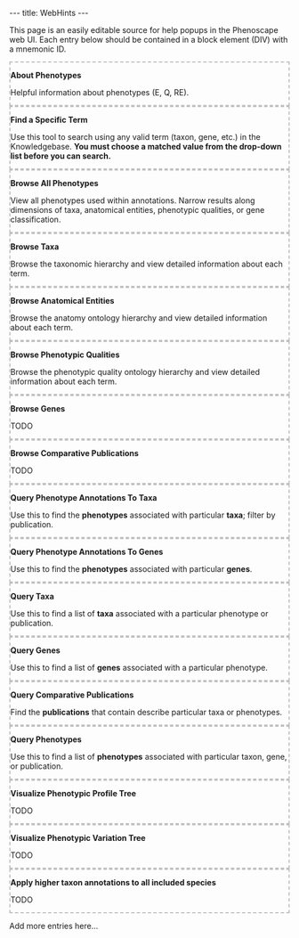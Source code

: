 ---
title: WebHints
---

<!--
@import "/wg/phenoscape/index.php?title=Jimallman:AjaxBlocks.css&action=raw&ctype=text/css";
-->

This page is an easily editable source for help popups in the Phenoscape web UI. Each entry below should be contained in a block element (DIV) with a mnemonic ID.

<div id="WhatArePhenotypes" style="border: 2px dashed silver;">
'''About Phenotypes'''

Helpful information about phenotypes (E, Q, RE).
</div>


<div id="FindSpecificTerm" style="border: 2px dashed silver;">
'''Find a Specific Term'''

Use this tool to search using any valid term (taxon, gene, etc.) in the Knowledgebase. '''You must choose a matched value from the drop-down list before you can search.'''
</div>


<div id="BrowseAllPhenotypes" style="border: 2px dashed silver;">
'''Browse All Phenotypes'''

View all phenotypes used within annotations. Narrow results along dimensions of taxa, anatomical entities, phenotypic qualities, or gene classification.
</div>


<div id="BrowseTaxa" style="border: 2px dashed silver;">
'''Browse Taxa'''

Browse the taxonomic hierarchy and view detailed information about each term.
</div>


<div id="BrowseAnatomicalEntities" style="border: 2px dashed silver;">
'''Browse Anatomical Entities'''

Browse the anatomy ontology hierarchy and view detailed information about each term.
</div>


<div id="BrowsePhenotypicQualities" style="border: 2px dashed silver;">
'''Browse Phenotypic Qualities'''

Browse the phenotypic quality ontology hierarchy and view detailed information about each term.
</div>


<div id="BrowseGenes" style="border: 2px dashed silver;">
'''Browse Genes'''

TODO
</div>


<div id="BrowseComparativePublications" style="border: 2px dashed silver;">
'''Browse Comparative Publications'''

TODO
</div>


<div id="QueryPhenotpyeAnnotationsToTaxa" style="border: 2px dashed silver;">
'''Query Phenotype Annotations To Taxa'''

Use this to find the '''phenotypes''' associated with particular '''taxa'''; filter by publication.
</div>


<div id="QueryPhenotpyeAnnotationsToGenes" style="border: 2px dashed silver;">
'''Query Phenotype Annotations To Genes'''

Use this to find the '''phenotypes''' associated with particular '''genes'''.
</div>


<div id="QueryTaxa" style="border: 2px dashed silver;">
'''Query Taxa'''

Use this to find a list of '''taxa''' associated with a particular phenotype or publication.
</div>


<div id="QueryGenes" style="border: 2px dashed silver;">
'''Query Genes'''

Use this to find a list of '''genes''' associated with a particular phenotype.
</div>


<div id="QueryCompatarivePublications" style="border: 2px dashed silver;">
'''Query Comparative Publications'''

Find the '''publications''' that contain describe particular taxa or phenotypes.
</div>


<div id="QueryPhenotpyes" style="border: 2px dashed silver;">
'''Query Phenotypes'''

Use this to find a list of '''phenotypes''' associated with particular taxon, gene, or publication.
</div>


<div id="VisualizePhenotypicProfileTree" style="border: 2px dashed silver;">
'''Visualize Phenotypic Profile Tree'''

TODO
</div>


<div id="VisualizePhenotypicVariationTree" style="border: 2px dashed silver;">
'''Visualize Phenotypic Variation Tree'''

TODO
</div>


<div id="AboutInferredAnnotations" style="border: 2px dashed silver;">
'''Apply higher taxon annotations to all included species'''

TODO
</div>


Add more entries here...